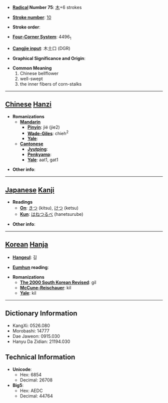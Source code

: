 * '''[[Wiktionary:Chinese radical index| Radical]] Number 75''': [[Wiktionary:Chinese radical index 木|木]]+6 strokes

* '''[[Wiktionary:Chinese total strokes index|Stroke number]]''': [[Wiktionary:Chinese total strokes index 10|10]]

* '''Stroke order''': 

* '''[[Wiktionary:Chinese four corner index|Four-Corner System]]''': 4496<sub>1</sub>

* '''[[Wiktionary:Chinese Cangjie index|Cangjie input]]''': 木土口 (DGR)

* '''Graphical Significance and Origin''': 

* '''Common Meaning'''
*#Chinese bellflower
*# well-swept
*# the inner fibers of corn-stalks


----

== [[Chinese]] [[Hanzi]] ==

* '''Romanizations'''
** '''[[Mandarin]]'''
*** '''[[Pinyin]]''': jié (jie2)
*** '''[[Wade-Giles]]''': chieh<sup>2</sup>
*** '''[[Yale]]''': 
** '''[[Cantonese]]'''
*** '''[[Jyutping]]''':
*** '''[[Penkyamp]]''': 
*** '''[[Yale]]''': aat1, gat1

* '''Other info''': 

----

== [[Japanese]] [[Kanji]] ==

* '''Readings'''
** '''[[On]]''': [[きつ]] (kitsu), [[けつ]] (ketsu)
** '''[[Kun]]''': [[はねつるべ]] (hanetsurube)

* '''Other info''':  

----

== [[Korean]] [[Hanja]] ==

* '''[[Hangeul]]''': 길

* '''[[Eumhun]] reading''': 

* '''Romanizations'''
** '''[[The 2000 South Korean Revised Romanization|The 2000 South Korean Revised]]''': gil
** '''[[McCune-Reischauer]]''': kil
** '''[[Yale]]''': kil

----

== Dictionary Information ==

* KangXi: 0526.080
* Morobashi: 14777
* Dae Jaweon: 0915.030
* Hanyu Da Zidian: 21194.030

== Technical Information ==

* '''Unicode''':
** Hex: 6854
** Decimal: 26708
* '''Big5''':
** Hex: AEDC
** Decimal: 44764